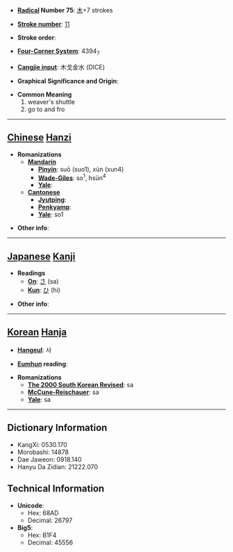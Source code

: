 * '''[[Wiktionary:Chinese radical index| Radical]] Number 75''': [[Wiktionary:Chinese radical index 木|木]]+7 strokes

* '''[[Wiktionary:Chinese total strokes index|Stroke number]]''': [[Wiktionary:Chinese total strokes index 11|11]]

* '''Stroke order''': 

* '''[[Wiktionary:Chinese four corner index|Four-Corner System]]''': 4394<sub>7</sub>

* '''[[Wiktionary:Chinese Cangjie index|Cangjie input]]''': 木戈金水 (DICE)

* '''Graphical Significance and Origin''': 

* '''Common Meaning'''
*#weaver's shuttle
*# go to and fro


----

== [[Chinese]] [[Hanzi]] ==

* '''Romanizations'''
** '''[[Mandarin]]'''
*** '''[[Pinyin]]''': suō (suo1), xùn (xun4)
*** '''[[Wade-Giles]]''': so<sup>1</sup>, hsün<sup>4</sup>
*** '''[[Yale]]''': 
** '''[[Cantonese]]'''
*** '''[[Jyutping]]''':
*** '''[[Penkyamp]]''': 
*** '''[[Yale]]''': so1

* '''Other info''': 

----

== [[Japanese]] [[Kanji]] ==

* '''Readings'''
** '''[[On]]''': [[さ]] (sa)
** '''[[Kun]]''': [[ひ]] (hi)

* '''Other info''':  

----

== [[Korean]] [[Hanja]] ==

* '''[[Hangeul]]''': 사

* '''[[Eumhun]] reading''': 

* '''Romanizations'''
** '''[[The 2000 South Korean Revised Romanization|The 2000 South Korean Revised]]''': sa
** '''[[McCune-Reischauer]]''': sa
** '''[[Yale]]''': sa

----

== Dictionary Information ==

* KangXi: 0530.170
* Morobashi: 14878
* Dae Jaweon: 0918.140
* Hanyu Da Zidian: 21222.070

== Technical Information ==

* '''Unicode''':
** Hex: 68AD
** Decimal: 26797
* '''Big5''':
** Hex: B1F4
** Decimal: 45556